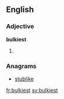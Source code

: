==English==

===Adjective===
'''bulkiest'''

# {{superlative of|bulk}}

===Anagrams===
* [[stublike#English|stublike]]

[[fr:bulkiest]]
[[sv:bulkiest]]